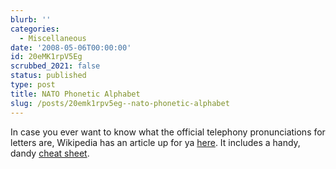 ```yaml
---
blurb: ''
categories:
  - Miscellaneous
date: '2008-05-06T00:00:00'
id: 20eMK1rpV5Eg
scrubbed_2021: false
status: published
type: post
title: NATO Phonetic Alphabet
slug: /posts/20emk1rpv5eg--nato-phonetic-alphabet
---
```


In case you ever want to know what the official telephony
pronunciations for letters are, Wikipedia has an article up for ya
[here](http://en.wikipedia.org/wiki/NATO_phonetic_alphabet). It
includes a handy, dandy
[cheat sheet](http://upload.wikimedia.org/wikipedia/commons/e/e0/FAA_Phonetic_and_Morse_Chart2.svg).
